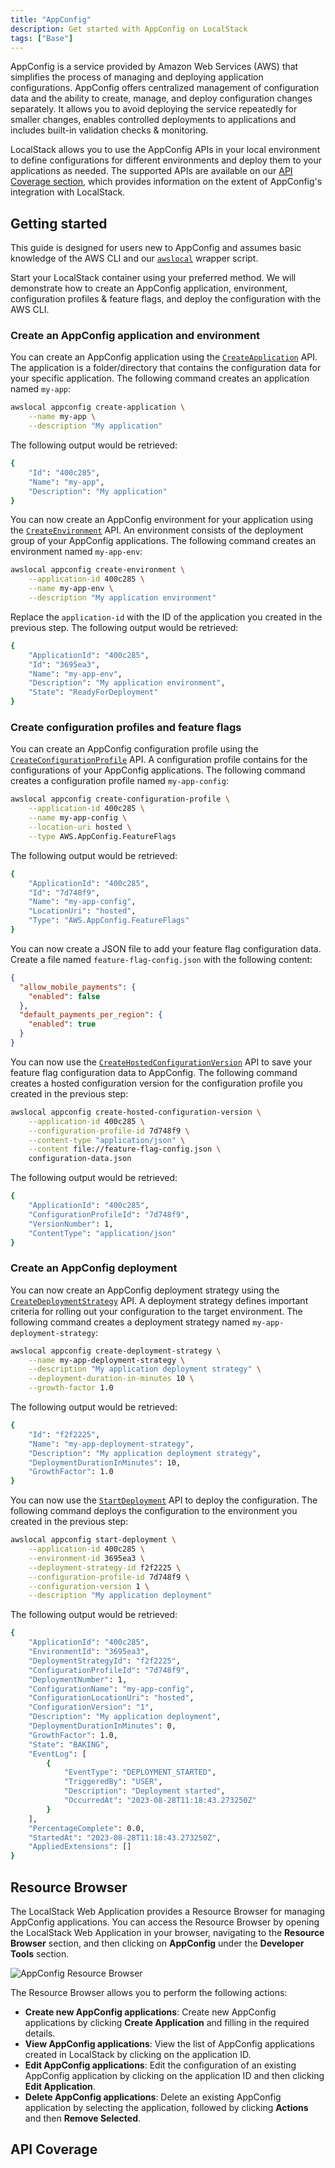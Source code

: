 ```yaml
---
title: "AppConfig"
description: Get started with AppConfig on LocalStack
tags: ["Base"]
---
```



AppConfig is a service provided by Amazon Web Services (AWS) that simplifies the process of managing and deploying application configurations.
AppConfig offers centralized management of configuration data and the ability to create, manage, and deploy configuration changes separately.
It allows you to avoid deploying the service repeatedly for smaller changes, enables controlled deployments to applications and includes built-in validation checks & monitoring.

LocalStack allows you to use the AppConfig APIs in your local environment to define configurations for different environments and deploy them to your applications as needed.
The supported APIs are available on our [API Coverage section](#api-coverage), which provides information on the extent of AppConfig's integration with LocalStack.

## Getting started

This guide is designed for users new to AppConfig and assumes basic knowledge of the AWS CLI and our [`awslocal`](https://github.com/localstack/awscli-local) wrapper script.

Start your LocalStack container using your preferred method.
We will demonstrate how to create an AppConfig application, environment, configuration profiles & feature flags, and deploy the configuration with the AWS CLI.

### Create an AppConfig application and environment

You can create an AppConfig application using the [`CreateApplication`](https://docs.aws.amazon.com/appconfig/latest/APIReference/API_CreateApplication.html) API.
The application is a folder/directory that contains the configuration data for your specific application.
The following command creates an application named `my-app`:

```bash
awslocal appconfig create-application \
    --name my-app \
    --description "My application"
```

The following output would be retrieved:

```bash
{
    "Id": "400c285",
    "Name": "my-app",
    "Description": "My application"
}
```

You can now create an AppConfig environment for your application using the [`CreateEnvironment`](https://docs.aws.amazon.com/appconfig/latest/APIReference/API_CreateEnvironment.html) API.
An environment consists of the deployment group of your AppConfig applications.
The following command creates an environment named `my-app-env`:

```bash
awslocal appconfig create-environment \
    --application-id 400c285 \
    --name my-app-env \
    --description "My application environment"
```

Replace the `application-id` with the ID of the application you created in the previous step.
The following output would be retrieved:

```bash
{
    "ApplicationId": "400c285",
    "Id": "3695ea3",
    "Name": "my-app-env",
    "Description": "My application environment",
    "State": "ReadyForDeployment"
}
```

### Create configuration profiles and feature flags

You can create an AppConfig configuration profile using the [`CreateConfigurationProfile`](https://docs.aws.amazon.com/appconfig/latest/APIReference/API_CreateConfigurationProfile.html) API.
A configuration profile contains for the configurations of your AppConfig applications.
The following command creates a configuration profile named `my-app-config`:

```bash
awslocal appconfig create-configuration-profile \
    --application-id 400c285 \
    --name my-app-config \
    --location-uri hosted \
    --type AWS.AppConfig.FeatureFlags
```

The following output would be retrieved:

```bash
{
    "ApplicationId": "400c285",
    "Id": "7d748f9",
    "Name": "my-app-config",
    "LocationUri": "hosted",
    "Type": "AWS.AppConfig.FeatureFlags"
}
```

You can now create a JSON file to add your feature flag configuration data.
Create a file named `feature-flag-config.json` with the following content:

```json
{
  "allow_mobile_payments": {
    "enabled": false
  },
  "default_payments_per_region": {
    "enabled": true
  }
}
```

You can now use the [`CreateHostedConfigurationVersion`](https://docs.aws.amazon.com/appconfig/latest/APIReference/API_CreateHostedConfigurationVersion.html) API to save your feature flag configuration data to AppConfig.
The following command creates a hosted configuration version for the configuration profile you created in the previous step:

```bash
awslocal appconfig create-hosted-configuration-version \
    --application-id 400c285 \
    --configuration-profile-id 7d748f9 \
    --content-type "application/json" \
    --content file://feature-flag-config.json \
    configuration-data.json
```

The following output would be retrieved:

```bash
{
    "ApplicationId": "400c285",
    "ConfigurationProfileId": "7d748f9",
    "VersionNumber": 1,
    "ContentType": "application/json"
}
```

### Create an AppConfig deployment

You can now create an AppConfig deployment strategy using the [`CreateDeploymentStrategy`](https://docs.aws.amazon.com/appconfig/latest/APIReference/API_CreateDeploymentStrategy.html) API.
A deployment strategy defines important criteria for rolling out your configuration to the target environment.
The following command creates a deployment strategy named `my-app-deployment-strategy`:

```bash
awslocal appconfig create-deployment-strategy \
    --name my-app-deployment-strategy \
    --description "My application deployment strategy" \
    --deployment-duration-in-minutes 10 \
    --growth-factor 1.0
```

The following output would be retrieved:

```bash
{
    "Id": "f2f2225",
    "Name": "my-app-deployment-strategy",
    "Description": "My application deployment strategy",
    "DeploymentDurationInMinutes": 10,
    "GrowthFactor": 1.0
}
```

You can now use the [`StartDeployment`](https://docs.aws.amazon.com/appconfig/latest/APIReference/API_StartDeployment.html) API to deploy the configuration.
The following command deploys the configuration to the environment you created in the previous step:

```bash
awslocal appconfig start-deployment \
    --application-id 400c285 \
    --environment-id 3695ea3 \
    --deployment-strategy-id f2f2225 \
    --configuration-profile-id 7d748f9 \
    --configuration-version 1 \
    --description "My application deployment"
```

The following output would be retrieved:

```bash
{
    "ApplicationId": "400c285",
    "EnvironmentId": "3695ea3",
    "DeploymentStrategyId": "f2f2225",
    "ConfigurationProfileId": "7d748f9",
    "DeploymentNumber": 1,
    "ConfigurationName": "my-app-config",
    "ConfigurationLocationUri": "hosted",
    "ConfigurationVersion": "1",
    "Description": "My application deployment",
    "DeploymentDurationInMinutes": 0,
    "GrowthFactor": 1.0,
    "State": "BAKING",
    "EventLog": [
        {
            "EventType": "DEPLOYMENT_STARTED",
            "TriggeredBy": "USER",
            "Description": "Deployment started",
            "OccurredAt": "2023-08-28T11:18:43.273250Z"
        }
    ],
    "PercentageComplete": 0.0,
    "StartedAt": "2023-08-28T11:18:43.273250Z",
    "AppliedExtensions": []
}
```

## Resource Browser

The LocalStack Web Application provides a Resource Browser for managing AppConfig applications.
You can access the Resource Browser by opening the LocalStack Web Application in your browser, navigating to the **Resource Browser** section, and then clicking on **AppConfig** under the **Developer Tools** section.

![AppConfig Resource Browser](/images/aws/appconfig-resource-browser.png)

The Resource Browser allows you to perform the following actions:

- **Create new AppConfig applications**: Create new AppConfig applications by clicking **Create Application** and filling in the required details.
- **View AppConfig applications**: View the list of AppConfig applications created in LocalStack by clicking on the application ID.
- **Edit AppConfig applications**: Edit the configuration of an existing AppConfig application by clicking on the application ID and then clicking **Edit Application**.
- **Delete AppConfig applications**: Delete an existing AppConfig application by selecting the application, followed by clicking **Actions** and then **Remove Selected**.

## API Coverage

<FeatureCoverage service="appconfig" client:load />
